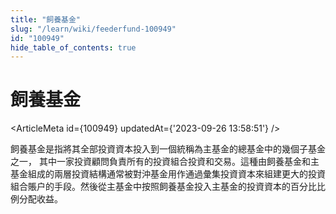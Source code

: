 ```yaml
---
title: "飼養基金"
slug: "/learn/wiki/feederfund-100949"
id: "100949"
hide_table_of_contents: true
---
```



# 飼養基金

<ArticleMeta id={100949} updatedAt={'2023-09-26 13:58:51'} />
<div className='border-solid border-b border-t-0 my-4 border-[var(--ifm-color-gray-300)]' />

飼養基金是指將其全部投資資本投入到一個統稱為主基金的總基金中的幾個子基金之一， 其中一家投資顧問負責所有的投資組合投資和交易。這種由飼養基金和主基金組成的兩層投資結構通常被對沖基金用作通過彙集投資資本來組建更大的投資組合賬户的手段。然後從主基金中按照飼養基金投入主基金的投資資本的百分比比例分配收益。
